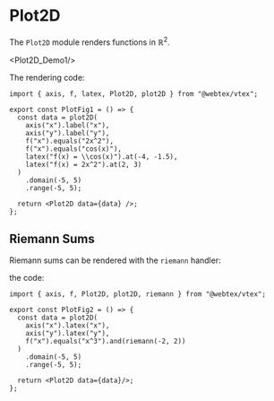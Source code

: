 
# Plot2D

The `Plot2D` module renders functions in $\mathbb{R}^2.$

<Plot2D_Demo1/>

The rendering code:

```tsx
import { axis, f, latex, Plot2D, plot2D } from "@webtex/vtex";

export const PlotFig1 = () => {
  const data = plot2D(
    axis("x").label("x"),
    axis("y").label("y"),
    f("x").equals("2x^2"),
    f("x").equals("cos(x)"),
    latex("f(x) = \\cos(x)").at(-4, -1.5),
    latex("f(x) = 2x^2").at(2, 3)
  )
    .domain(-5, 5)
    .range(-5, 5);

  return <Plot2D data={data} />;
};
```


## Riemann Sums

Riemann sums can be rendered with the `riemann` handler:

<PlotFig2 />

the code:

```tsx
import { axis, f, Plot2D, plot2D, riemann } from "@webtex/vtex";

export const PlotFig2 = () => {
  const data = plot2D(
    axis("x").latex("x"),
    axis("y").latex("y"),
    f("x").equals("x^3").and(riemann(-2, 2))
  )
    .domain(-5, 5)
    .range(-5, 5);

  return <Plot2D data={data}/>;
};
```

